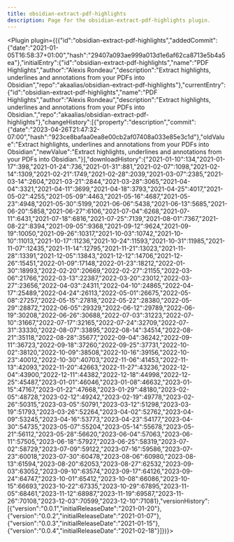 ---
title: obsidian-extract-pdf-highlights
description: Page for the obsidian-extract-pdf-highlights plugin.
---


<Plugin plugin={({"id":"obsidian-extract-pdf-highlights","addedCommit":{"date":"2021-01-05T16:58:37+01:00","hash":"29407a093ae999a013d1e6af62ca8713e5b4a5ea"},"initialEntry":{"id":"obsidian-extract-pdf-highlights","name":"PDF Highlights","author":"Alexis Rondeau","description":"Extract highlights, underlines and annotations from your PDFs into Obsidian","repo":"akaalias/obsidian-extract-pdf-highlights"},"currentEntry":{"id":"obsidian-extract-pdf-highlights","name":"PDF Highlights","author":"Alexis Rondeau","description":"Extract highlights, underlines and annotations from your PDFs into Obsidian.","repo":"akaalias/obsidian-extract-pdf-highlights"},"changeHistory":[{"property":"description","commit":{"date":"2023-04-26T21:47:32-07:00","hash":"923ce8bafaa0ea8e00cb2af07408a033e85e3c1d"},"oldValue":"Extract highlights, underlines and annotations from your PDFs into Obsidian","newValue":"Extract highlights, underlines and annotations from your PDFs into Obsidian."}],"downloadHistory":{"2021-01-10":134,"2021-01-17":398,"2021-01-24":736,"2021-01-31":881,"2021-02-07":1098,"2021-02-14":1309,"2021-02-21":1749,"2021-02-28":2039,"2021-03-07":2385,"2021-03-14":2604,"2021-03-21":2844,"2021-03-28":3065,"2021-04-04":3321,"2021-04-11":3699,"2021-04-18":3793,"2021-04-25":4017,"2021-05-02":4255,"2021-05-09":4463,"2021-05-16":4687,"2021-05-23":4948,"2021-05-30":5199,"2021-06-06":5438,"2021-06-13":5685,"2021-06-20":5858,"2021-06-27":6106,"2021-07-04":6268,"2021-07-11":6431,"2021-07-18":6816,"2021-07-25":7139,"2021-08-01":7367,"2021-08-22":8394,"2021-09-05":9368,"2021-09-12":9624,"2021-09-19":10050,"2021-09-26":10317,"2021-10-03":10742,"2021-10-10":11013,"2021-10-17":11236,"2021-10-24":11593,"2021-10-31":11985,"2021-11-07":12435,"2021-11-14":12795,"2021-11-21":13023,"2021-11-28":13391,"2021-12-05":13843,"2021-12-12":14706,"2021-12-26":15451,"2022-01-09":17148,"2022-01-23":18212,"2022-01-30":18993,"2022-02-20":20669,"2022-02-27":21155,"2022-03-06":21766,"2022-03-13":22387,"2022-03-20":23012,"2022-03-27":23656,"2022-04-03":24311,"2022-04-10":24865,"2022-04-17":25489,"2022-04-24":26113,"2022-05-01":26675,"2022-05-08":27257,"2022-05-15":27818,"2022-05-22":28380,"2022-05-29":28872,"2022-06-05":29329,"2022-06-12":29789,"2022-06-19":30208,"2022-06-26":30688,"2022-07-03":31223,"2022-07-10":31667,"2022-07-17":32165,"2022-07-24":32709,"2022-07-31":33330,"2022-08-07":33895,"2022-08-14":34514,"2022-08-21":35118,"2022-08-28":35677,"2022-09-04":36242,"2022-09-11":36723,"2022-09-18":37260,"2022-09-25":37731,"2022-10-02":38120,"2022-10-09":38508,"2022-10-16":39156,"2022-10-23":40012,"2022-10-30":40703,"2022-11-06":41453,"2022-11-13":42093,"2022-11-20":42663,"2022-11-27":43236,"2022-12-04":43900,"2022-12-11":44382,"2022-12-18":44998,"2022-12-25":45487,"2023-01-01":46046,"2023-01-08":46632,"2023-01-15":47167,"2023-01-22":47668,"2023-01-29":48180,"2023-02-05":48728,"2023-02-12":49242,"2023-02-19":49778,"2023-02-26":50315,"2023-03-05":50791,"2023-03-12":51298,"2023-03-19":51793,"2023-03-26":52264,"2023-04-02":52762,"2023-04-09":53245,"2023-04-16":53773,"2023-04-23":54177,"2023-04-30":54735,"2023-05-07":55204,"2023-05-14":55678,"2023-05-21":56112,"2023-05-28":56620,"2023-06-04":57063,"2023-06-11":57505,"2023-06-18":57927,"2023-06-25":58319,"2023-07-02":58729,"2023-07-09":59122,"2023-07-16":59586,"2023-07-23":60018,"2023-07-30":60478,"2023-08-06":60980,"2023-08-13":61594,"2023-08-20":62053,"2023-08-27":62532,"2023-09-03":63052,"2023-09-10":63574,"2023-09-17":64126,"2023-09-24":64747,"2023-10-01":65412,"2023-10-08":66086,"2023-10-15":66693,"2023-10-22":67335,"2023-10-29":67895,"2023-11-05":68461,"2023-11-12":68987,"2023-11-19":69587,"2023-11-26":70108,"2023-12-03":70599,"2023-12-10":71081},"versionHistory":[{"version":"0.0.1","initialReleaseDate":"2021-01-20"},{"version":"0.0.2","initialReleaseDate":"2021-01-07"},{"version":"0.0.3","initialReleaseDate":"2021-01-15"},{"version":"0.0.4","initialReleaseDate":"2021-02-18"}]})}></Plugin>